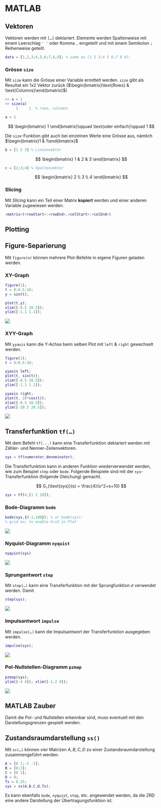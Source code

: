 # MATLAB

## Vektoren

Vektoren werden mit `[…]` deklariert. Elemente werden Spaltenweise mit einem Leerschlag `' '` oder Komma `,` eingeteilt und mit einem Semikolon `;` Reihenweise geteilt.

``` matlab
data = [1,2,3;4,5,6;7,8,9]; % same as [1 2 3;4 5 6;7 8 9];
```

::: callout-note
### Grösse `size`

Mit `size` kann die Grösse einer Variable ermittelt werden. `size` gibt als Resultat ein 1x2 Vektor zurück ($\begin{bmatrix}\text{Rows} & \text{Columns}\end{bmatrix}$)

``` matlab
>> a = 1
>> size(a)
     1     1  % rows, columns
```
:::

``` matlab
a = 1
```

$$
\begin{bmatrix}
1
\end{bmatrix}\qquad \text{oder einfach}\qquad 1 
$$

Die `size`-Funktion gibt auch bei einzelnen Werte eine Grösse aus, nämlich $\begin{bmatrix}1 & 1\end{bmatrix}$

``` matlab
b = [1 2 3] % Linienvektor
```

$$
\begin{bmatrix}
1 & 2 & 3
\end{bmatrix}
$$

``` matlab
c = [2;3;4] % Spaltenvektor
```

$$
\begin{bmatrix}
2 \\ 3 \\ 4
\end{bmatrix}
$$

::: callout-tip
### Slicing

Mit *Slicing* kann ein Teil einer Matrix **kopiert** werden und einer anderen Variable zugewiesen werden.

``` matlab
<matrix>(<rowStart>:<rowEnd>,<colStart>:<colEnd>)
```
:::

## Plotting

::: callout-note
## Figure-Separierung

Mit `figure(n)` können mehrere Plot-Befehle in eigene Figuren geladen werden.
:::

### XY-Graph

``` matlab
figure(1);
t = 0:0.5:10;
y = sin(t);

plot(t,y);
xlim([-0.5 10.5]);
ylim([-1.1 1.1]);
```

![](images/plot_simple.png)

### XYY-Graph

Mit `yyaxis` kann die Y-Achse beim selben Plot mit `left` & `right` gewechselt werden.

``` matlab
figure(1);
t = 0:0.5:10;

yyaxis left;
plot(t, sin(t));
xlim([-0.5 10.5]);
ylim([-1.1 1.1]);

yyaxis right;
plot(t, 20*cos(t));
xlim([-0.5 10.5]);
ylim([-20.5 20.5]);
```

![](images/plotyy.png)

## Transferfunktion `tf(…)`

Mit dem Befehl `tf(...)` kann eine Transferfunktion deklariert werden mit Zähler- und Nenner-Zeilenvektoren.

``` matlab
sys = tf(numerator,denominator);
```

Die Transferfunktion kann in anderen Funktion wiederverwendet werden, wie zum Beispiel `step` oder `bode`. Folgende Beispiele sind mit der `sys`-Transferfunktion (folgende Gleichung) gemacht.

$$
G_{\text{sys}}(s) = \frac{4}{s^2+s+10}
$$

``` matlab
sys = tf(4,[1 2 10]);
```

### Bode-Diagramm `bode`

``` matlab
bode(sys,{0.1,100}); % or bode(sys);
% grid on; to enable Grid in Plot
```

![](images/matlab_BodePlotResponse.png)

### Nyquist-Diagramm `nyquist`

``` matlab
nyquist(sys)
```

![](images/matlab_NyquistPlotResponse.png.png)

### Sprungantwort `step`

Mit `step(…)` kann eine Transferfunktion mit der Sprungfunktion $\sigma$ verwendet werden. Damit

``` matlab
step(sys);
```

![](images/matlab_StepResponsePlot.png)

### Impulsantwort `impulse`

Mit `impulse(…)` kann die Impulsantwort der Transferfunktion ausgegeben werden.

``` matlab
impulse(sys);
```

![](images/matlab_ImpulseResponsePlot.png)

### Pol-Nullstellen-Diagramm `pzmap`

``` matlab
pzmap(sys);
ylim([-4 4]); xlim([-1.2 0]);
```

![](images/matlab_PoleZeroMap.png)

::: callout-caution
## MATLAB Zauber

Damit die Pol- und Nullstellen erkennbar sind, muss eventuell mit den Darstellungsgrenzen gespielt werden.
:::

## Zustandsraumdarstellung `ss()`

Mit `ss(…)` können vier Matrizen $A, B,C,D$ zu einer Zustandsraumdarstellung zusammengeführt werden.

``` matlab
A = [0 1;-5 -2];
B = [0;3];
C = [0 1];
D = 0;
Ts = 0.25;
sys = ss(A,B,C,D,Ts);
```

Es kann ebenfalls `bode`, `nyquist`, `step`, etc. angewendet werden, da die ZRD eine andere Darstellung der Übertragungsfunktion ist.